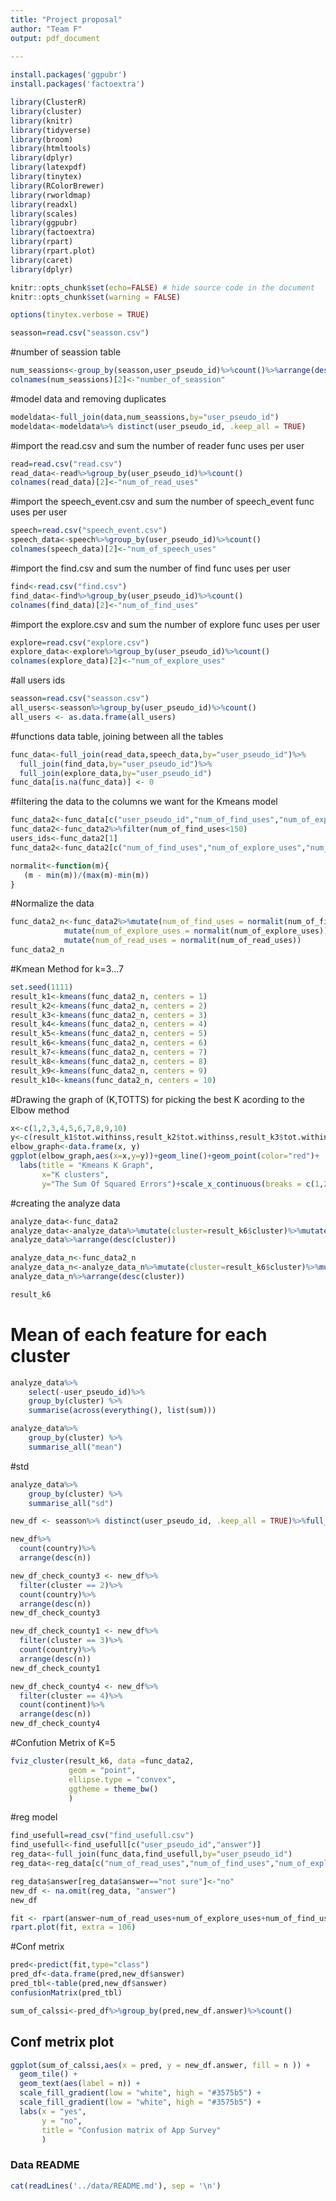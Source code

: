 ---
title: "Project proposal"
author: "Team F"
output: pdf_document
  
---
```{r}
install.packages('ggpubr')
install.packages('factoextra')
```

```{r load-packages, message = FALSE,include = FALSE}
library(ClusterR)
library(cluster)
library(knitr)
library(tidyverse)
library(broom)
library(htmltools)
library(dplyr)
library(latexpdf)
library(tinytex)
library(RColorBrewer)
library(rworldmap)
library(readxl)
library(scales)
library(ggpubr)
library(factoextra)
library(rpart)
library(rpart.plot)
library(caret)
library(dplyr)
```

```{r setup, include = FALSE}
knitr::opts_chunk$set(echo=FALSE) # hide source code in the document
knitr::opts_chunk$set(warning = FALSE)
```
```{r, include=FALSE}

options(tinytex.verbose = TRUE)
```

```{r}
seasson=read.csv("seasson.csv")

```

#number of seassion table
```{r}
num_seassions<-group_by(seasson,user_pseudo_id)%>%count()%>%arrange(desc(n))
colnames(num_seassions)[2]<-"number_of_seassion"
```
#model data and removing duplicates
```{r}
modeldata<-full_join(data,num_seassions,by="user_pseudo_id")
modeldata<-modeldata%>% distinct(user_pseudo_id, .keep_all = TRUE)
```

#import the read.csv and sum the number of reader func uses per user
```{r}
read=read.csv("read.csv")
read_data<-read%>%group_by(user_pseudo_id)%>%count()
colnames(read_data)[2]<-"num_of_read_uses"
```
#import the speech_event.csv and sum the number of speech_event func uses per user
```{r}
speech=read.csv("speech_event.csv")
speech_data<-speech%>%group_by(user_pseudo_id)%>%count()
colnames(speech_data)[2]<-"num_of_speech_uses"
```
#import the find.csv and sum the number of find func uses per user
```{r}
find<-read.csv("find.csv")
find_data<-find%>%group_by(user_pseudo_id)%>%count()
colnames(find_data)[2]<-"num_of_find_uses"

```
#import the explore.csv and sum the number of explore func uses per user
```{r}
explore=read.csv("explore.csv")
explore_data<-explore%>%group_by(user_pseudo_id)%>%count()
colnames(explore_data)[2]<-"num_of_explore_uses"

```
#all users ids
```{r}
seasson=read.csv("seasson.csv")
all_users<-seasson%>%group_by(user_pseudo_id)%>%count()
all_users <- as.data.frame(all_users)
```

#functions data table, joining between all the tables
```{r}
func_data<-full_join(read_data,speech_data,by="user_pseudo_id")%>%
  full_join(find_data,by="user_pseudo_id")%>%
  full_join(explore_data,by="user_pseudo_id")
func_data[is.na(func_data)] <- 0
```

#filtering the data to the columns we want for the Kmeans model
```{r, ref.label=knitr::all_labels(), echo=TRUE, eval=FALSE}
func_data2<-func_data[c("user_pseudo_id","num_of_find_uses","num_of_explore_uses","num_of_read_uses")]
func_data2<-func_data2%>%filter(num_of_find_uses<150)
users_ids<-func_data2[1]
func_data2<-func_data2[c("num_of_find_uses","num_of_explore_uses","num_of_read_uses")]

```

```{r}
normalit<-function(m){
   (m - min(m))/(max(m)-min(m))
}
```

#Normalize the data
```{r}
func_data2_n<-func_data2%>%mutate(num_of_find_uses = normalit(num_of_find_uses))%>%
            mutate(num_of_explore_uses = normalit(num_of_explore_uses))%>%
            mutate(num_of_read_uses = normalit(num_of_read_uses))
func_data2_n
```
#Kmean Method for k=3...7
```{r}
set.seed(1111)
result_k1<-kmeans(func_data2_n, centers = 1)
result_k2<-kmeans(func_data2_n, centers = 2)
result_k3<-kmeans(func_data2_n, centers = 3)
result_k4<-kmeans(func_data2_n, centers = 4)
result_k5<-kmeans(func_data2_n, centers = 5)
result_k6<-kmeans(func_data2_n, centers = 6)
result_k7<-kmeans(func_data2_n, centers = 7)
result_k8<-kmeans(func_data2_n, centers = 8)
result_k9<-kmeans(func_data2_n, centers = 9)
result_k10<-kmeans(func_data2_n, centers = 10)

```

#Drawing the graph of (K,TOTTS) for picking the best K acording to the Elbow method
```{r}
x<-c(1,2,3,4,5,6,7,8,9,10)
y<-c(result_k1$tot.withinss,result_k2$tot.withinss,result_k3$tot.withinss,result_k4$tot.withinss,result_k5$tot.withinss,result_k6$tot.withinss,result_k7$tot.withinss,result_k8$tot.withinss,result_k9$tot.withinss,result_k10$tot.withinss)
elbow_graph<-data.frame(x, y)
ggplot(elbow_graph,aes(x=x,y=y))+geom_line()+geom_point(color="red")+
  labs(title = "Kmeans K Graph",
       x="K clusters",
       y="The Sum Of Squared Errors")+scale_x_continuous(breaks = c(1,2,3,4,5,6,7,8,9,10))+theme_bw()
```
#creating the analyze data
```{r}
analyze_data<-func_data2
analyze_data<-analyze_data%>%mutate(cluster=result_k6$cluster)%>%mutate(user_pseudo_id=users_ids$user_pseudo_id)
analyze_data%>%arrange(desc(cluster))
```
```{r}
analyze_data_n<-func_data2_n
analyze_data_n<-analyze_data_n%>%mutate(cluster=result_k6$cluster)%>%mutate(user_pseudo_id=users_ids$user_pseudo_id)
analyze_data_n%>%arrange(desc(cluster))
```

```{r}
result_k6
```

# Mean of each feature for each cluster 
```{r}

analyze_data%>%
    select(-user_pseudo_id)%>%
    group_by(cluster) %>%
    summarise(across(everything(), list(sum)))
```

```{r}
analyze_data%>%
    group_by(cluster) %>%
    summarise_all("mean")
```

#std
```{r}
analyze_data%>% 
    group_by(cluster) %>%
    summarise_all("sd")
```
```{r}
new_df <- seasson%>% distinct(user_pseudo_id, .keep_all = TRUE)%>%full_join(analyze_data,seasson,by="user_pseudo_id")%>%na.omit()
```
```{r}
new_df%>%
  count(country)%>%
  arrange(desc(n))
```

```{r}
new_df_check_county3 <- new_df%>%
  filter(cluster == 2)%>%
  count(country)%>%
  arrange(desc(n))
new_df_check_county3
```
```{r}
new_df_check_county1 <- new_df%>%
  filter(cluster == 3)%>%
  count(country)%>%
  arrange(desc(n))
new_df_check_county1
```
```{r}
new_df_check_county4 <- new_df%>%
  filter(cluster == 4)%>%
  count(continent)%>%
  arrange(desc(n))
new_df_check_county4
```


#Confution Metrix of K=5
```{r}
fviz_cluster(result_k6, data =func_data2,
             geom = "point",
             ellipse.type = "convex", 
             ggtheme = theme_bw()
             )
```

#reg model

```{r}
find_usefull=read_csv("find_usefull.csv")
find_usefull<-find_usefull[c("user_pseudo_id","answer")]
reg_data<-full_join(func_data,find_usefull,by="user_pseudo_id")
reg_data<-reg_data[c("num_of_read_uses","num_of_find_uses","num_of_explore_uses","answer")]

reg_data$answer[reg_data$answer=="not sure"]<-"no"
new_df <- na.omit(reg_data, "answer")
new_df
```
```{r}

fit <- rpart(answer~num_of_read_uses+num_of_explore_uses+num_of_find_uses, data = new_df, method='class')
rpart.plot(fit, extra = 106)
```


#Conf metrix
```{r}
pred<-predict(fit,type="class")
pred_df<-data.frame(pred,new_df$answer)
pred_tbl<-table(pred,new_df$answer)
confusionMatrix(pred_tbl)
```

```{r}
sum_of_calssi<-pred_df%>%group_by(pred,new_df.answer)%>%count()
```
## Conf metrix plot
```{r}
ggplot(sum_of_calssi,aes(x = pred, y = new_df.answer, fill = n )) +
  geom_tile() +
  geom_text(aes(label = n)) +
  scale_fill_gradient(low = "white", high = "#3575b5") + 
  scale_fill_gradient(low = "white", high = "#3575b5") +
  labs(x = "yes", 
       y = "no", 
       title = "Confusion matrix of App Survey"
       )
```
### Data README

```{r include_data_readme, comment=''}

cat(readLines('../data/README.md'), sep = '\n')
```

